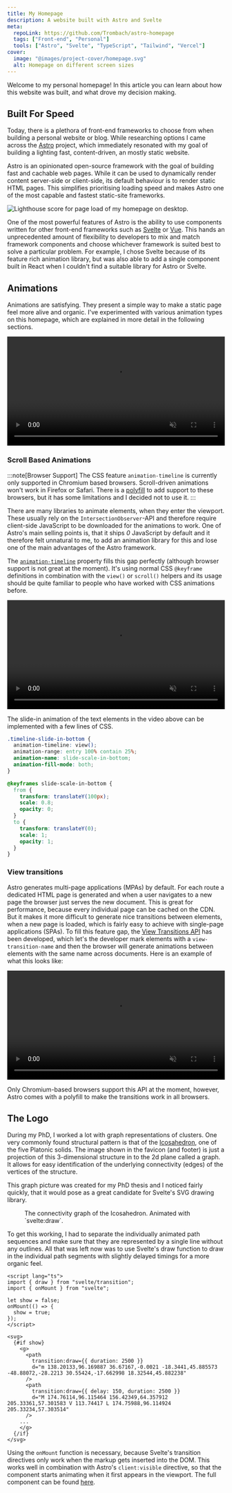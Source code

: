 ```yaml
---
title: My Homepage
description: A website built with Astro and Svelte
meta:
  repoLink: https://github.com/Trombach/astro-homepage
  tags: ["Front-end", "Personal"]
  tools: ["Astro", "Svelte", "TypeScript", "Tailwind", "Vercel"]
cover:
  image: "@images/project-cover/homepage.svg"
  alt: Homepage on different screen sizes
---
```



Welcome to my personal homepage! In this article you can learn about how this website was built, and what drove my
decision making.

## Built For Speed

Today, there is a plethora of front-end frameworks to choose from when building a personal website or blog. While 
researching options I came across the [Astro](https://astro.build) project, which immediately resonated with my goal of
building a lighting fast, content-driven, an mostly static website.

Astro is an opinionated open-source framework with the goal of building fast and cachable web pages. While it can be
used to dynamically render content server-side or client-side, its default behaviour is to render static HTML pages.
This simplifies prioritising loading speed and makes Astro one of the most capable and fastest static-site frameworks.

![Lighthouse score for page load of my homepage on desktop.](../../images/lighthouse.png)

One of the most powerful features of Astro is the ability to use components written for other front-end frameworks such
as [Svelte](https://svelte.dev) or [Vue](https://vuejs.org). This hands an unprecedented amount of flexibility to developers to mix and match framework components
and choose whichever framework is suited best to solve a particular problem. For example, I chose Svelte because of its
feature rich animation library, but was also able to add a single component built in React when I couldn't find a
suitable library for Astro or Svelte.

## Animations

Animations are satisfying. They present a simple way to make a static page feel more alive and organic. I've 
experimented with various animation types on this homepage, which are explained in more detail in the following
sections.

<video width="100%" autoplay loop muted playsinline>
  <source src="/hero.webm" type="video/webm"></source>
  Your browser does not support videos.
</video>

### Scroll Based Animations

:::note[Browser Support]
The CSS feature `animation-timeline` is currently only supported in Chromium based browsers. Scroll-driven animations
won't work in Firefox or Safari. There is a [polyfill](https://github.com/flackr/scroll-timeline) to add
support to these browsers, but it has some limitations and I decided not to use it.
:::

There are many libraries to animate elements, when they enter the viewport. These usually rely on the 
`IntersectionObserver`-API and therefore require client-side JavaScript to be downloaded for the animations to work. One
of Astro's main selling points is, that it ships _0_ JavaScript by default and it therefore felt unnatural to me, to add
an animation library for this and lose one of the main advantages of the Astro framework.

The [`animation-timeline`](https://developer.mozilla.org/en-US/docs/Web/CSS/animation-timeline) property fills this gap 
perfectly (although browser support is not great at the moment). It's using normal CSS `@keyframe` definitions in 
combination with the `view()` or `scroll()` helpers and its usage should be quite familiar to people who have worked 
with CSS animations before.

<video width="100%" autoplay loop muted playsinline>
  <source src="/scroll.webm" type="video/webm"></source>
  Your browser does not support videos.
</video>

The slide-in animation of the text elements in the video above can be implemented with a few lines of CSS.

```css
.timeline-slide-in-bottom {
  animation-timeline: view();
  animation-range: entry 100% contain 25%;
  animation-name: slide-scale-in-bottom;
  animation-fill-mode: both;
}

@keyframes slide-scale-in-bottom {
  from {
    transform: translateY(100px);
    scale: 0.8;
    opacity: 0;
  }
  to {
    transform: translateY(0);
    scale: 1;
    opacity: 1;
  }
}
```

### View transitions

Astro generates multi-page applications (MPAs) by default. For each route a dedicated HTML page is generated and when
a user navigates to a new page the browser just serves the new document. This is great for performance, because
every individual page can be cached on the CDN. But it makes it more difficult to generate nice transitions between
elements, when a new page is loaded, which is fairly easy to achieve with single-page applications (SPAs). To fill this
feature gap, the [View Transitions API](https://developer.mozilla.org/en-US/docs/Web/API/View_Transitions_API) has been
developed, which let's the developer mark elements with a `view-transition-name` and then the browser will generate
animations between elements with the same name across documents. Here is an example of what this looks like:

<video width="100%" autoplay loop muted playsinline>
  <source src="/vt.webm" type="video/webm"></source>
  Your browser does not support videos.
</video>

Only Chromium-based browsers support this API at the moment, however, Astro comes with a polyfill to make the 
transitions work in all browsers.

## The Logo

During my PhD, I worked a lot with graph representations of clusters. One very commonly found structural pattern is that
of the [Icosahedron](https://en.wikipedia.org/wiki/Icosahedron), one of the five Platonic solids. The image shown in the
favicon (and footer) is just a projection of this 3-dimensional structure in to the 2d plane called a graph. It allows 
for easy identification of the underlying connectivity (edges) of the vertices of the structure.

This graph picture was created for my PhD thesis and I noticed fairly quickly, that it would pose as a great candidate
for Svelte's SVG drawing library.

<figure>
  <Graph client:visible class="w-full max-w-[400px] mx-auto" />
  <figcaption>The connectivity graph of the Icosahedron. Animated with `svelte:draw`.</figcaption>
</figure>

To get this working, I had to separate the individually animated path sequences and make sure that they are represented
by a single line without any outlines. All that was left now was to use Svelte's draw function to draw in the individual
path segments with slightly delayed timings for a more organic feel.

```svelte
<script lang="ts">
import { draw } from "svelte/transition";
import { onMount } from "svelte";

let show = false;
onMount(() => {
  show = true;
});
</script>

<svg>
  {#if show}
    <g>
      <path
        transition:draw={{ duration: 2500 }}
        d="m 138.20133,96.169887 36.67167,-0.0021 -18.3441,45.885573 -48.88072,-28.2213 30.55424,-17.662998 18.32544,45.882238"
      />
      <path
        transition:draw={{ delay: 150, duration: 2500 }}
        d="M 174.76114,96.115464 156.42349,64.357912 205.33361,57.301583 V 113.74417 L 174.75988,96.114924 205.33234,57.303514"
      />
    ...
    </g>
  {/if}
</svg>
```

Using the `onMount` function is necessary, because Svelte's transition directives only work when the markup gets 
inserted into the DOM. This works well in combination with Astro's `client:visible` directive, so that the component
starts animating when it first appears in the viewport. The full component can be found
[here](https://github.com/Trombach/astro-homepage/blob/46c6d4e4d58af77d062f4a47c1c89290f58e59e1/src/components/Graph/Graph.svelte).

